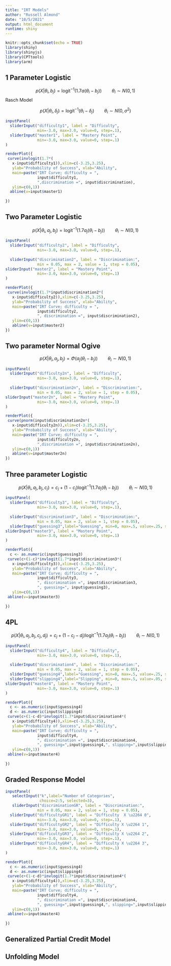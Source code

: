 ```yaml
---
title: "IRT Models"
author: "Russell Almond"
date: "10/5/2021"
output: html_document
runtime: shiny
---
```


```r
knitr::opts_chunk$set(echo = TRUE)
library(shiny)
library(shinyjs)
library(CPTtools)
library(arm)
```


## 1 Parameter Logistic


$$ p(X|\theta_i,b_j) = \text{logit}^{-1} \left ( 1.7 a(\theta_i - b_j) \right ) \qquad \theta_i \sim N(0,1) $$
Rasch Model

$$ p(X|\theta_i,\delta_j) = \text{logit}^{-1} \left ( \theta_i - \delta_j \right ) \qquad \theta_i \sim N(0,\sigma^2) $$

```r

inputPanel(
  sliderInput("difficulty1", label = "Difficulty",
              min=-3.0, max=3.0, value=0, step=.1),
  sliderInput("master1", label = "Mastery Point",
              min=-3.0, max=3.0, value=0, step=.1)  
)

renderPlot({
 curve(invlogit(1.7*(
   x-input$difficulty1)),xlim=c(-3.25,3.25),
   ylab="Probability of Success", xlab="Ability",
   main=paste("IRT Curve; difficulty = ",
              input$difficulty1,
              ",discrimination =", input$discrimination),
   ylim=c(0,1))
  abline(v=input$master1)
              
})


```

## Two Parameter Logistic


$$ p(X|\theta_i,a_j, b_j) = \text{logit}^{-1} \left ( 1.7 a_j(\theta_i - b_j) \right ) \qquad \theta_i \sim N(0,1) $$
```r

inputPanel(
  sliderInput("difficulty2", label = "Difficulty",
              min=-3.0, max=3.0, value=0, step=.1),
  
  sliderInput("discrimination2", label = "Discrimination:",
              min = 0.05, max = 2, value = 1, step = 0.05),
sliderInput("master2", label = "Mastery Point",
              min=-3.0, max=3.0, value=0, step=.1)  
)

renderPlot({
 curve(invlogit(1.7*input$discrimination2*(
   x-input$difficulty2)),xlim=c(-3.25,3.25),
   ylab="Probability of Success", xlab="Ability",
   main=paste("IRT Curve; difficulty = ",
              input$difficulty2,
              ", discrimination =", input$discrimination2),
   ylim=c(0,1))
   abline(v=input$master2)            
})


```

## Two parameter Normal Ogive

$$ p(X|\theta_i,a_j, b_j) = \Phi \left ( a_j(\theta_i - b_j) \right ) \qquad \theta_i \sim N(0,1) $$

```r

inputPanel(
  sliderInput("difficulty2n", label = "Difficulty",
              min=-3.0, max=3.0, value=0, step=.1),
  
  sliderInput("discrimination2n", label = "Discrimination:",
              min = 0.05, max = 2, value = 1, step = 0.05),
sliderInput("master2n", label = "Mastery Point",
              min=-3.0, max=3.0, value=0, step=.1)  
)

renderPlot({
 curve(pnorm(input$discrimination2n*(
   x-input$difficulty2n)),xlim=c(-3.25,3.25),
   ylab="Probability of Success", xlab="Ability",
   main=paste("IRT Curve; difficulty = ",
              input$difficulty2n,
              ",discrimination =", input$discrimination2n),
   ylim=c(0,1))
   abline(v=input$master2n)            
})


```

## Three parameter Logistic

$$ p(X|\theta_i,a_j, b_j, c_j) = c_j + (1-c_j)\text{logit}^{-1} \left ( 1.7 a_j(\theta_i - b_j) \right ) \qquad \theta_i \sim N(0,1) $$

```r

inputPanel(
  sliderInput("difficulty3", label = "Difficulty",
              min=-3.0, max=3.0, value=0, step=.1),
  
  sliderInput("discrimination3", label = "Discrimination:",
              min = 0.05, max = 2, value = 1, step = 0.05),
  sliderInput("guessing3",label="Guessing", min=0, max=.5, value=.25, step=.01),
sliderInput("master3", label = "Mastery Point",
              min=-3.0, max=3.0, value=0, step=.1)  
)

renderPlot({
  c <- as.numeric(input$guessing3)
 curve(c+(1-c)*invlogit(1.7*input$discrimination3*(
   x-input$difficulty3)),xlim=c(-3.25,3.25),
   ylab="Probability of Success", xlab="Ability",
   main=paste("IRT Curve; difficulty = ",
              input$difficulty3,
              ", discrimination =", input$discrimination3,
              ", guessing=", input$guessing3),
   ylim=c(0,1))
 abline(v=input$master3)
              
})


```

## 4PL


$$ p(X|\theta_i,a_j, b_j, c_j, d_j) = c_j + (1-c_j-d_j)\text{logit}^{-1} \left ( 1.7 a_j(\theta_i - b_j) \right ) \qquad \theta_i \sim N(0,1) $$
```r

inputPanel(
  sliderInput("difficulty4", label = "Difficulty",
              min=-3.0, max=3.0, value=0, step=.1),
  
  sliderInput("discrimination4", label = "Discrimination:",
              min = 0.05, max = 2, value = 1, step = 0.05),
  sliderInput("guessing4",label="Guessing", min=0, max=.5, value=.25, step=.01),
  sliderInput("slipping4",label="Slipping", min=0, max=.5, value=.05, step=.01),
sliderInput("master4", label = "Mastery Point",
              min=-3.0, max=3.0, value=0, step=.1)  
)

renderPlot({
  c <- as.numeric(input$guessing4)
  d <- as.numeric(input$slipping4)
 curve(c+(1-c-d)*invlogit(1.7*input$discrimination4*(
   x-input$difficulty4)),xlim=c(-3.25,3.25),
   ylab="Probability of Success", xlab="Ability",
   main=paste("IRT Curve; difficulty = ",
              input$difficulty4,
              ", discrimination =", input$discrimination4,
              ", guessing=",input$guessing4,", slipping=",input$slipping4),
   ylim=c(0,1))
 abline(v=input$master4)
              
})


```


## Graded Response Model

```r

inputPanel(
   selectInput("k",label="Number of Categories",
               choice=2:5, selected=3),
   sliderInput("discriminationGR", label = "Discrimination:",
              min = 0.05, max = 2, value = 1, step = 0.05),
  sliderInput("difficultyGR1", label = "Difficulty  X \u2264 0",
              min=-3.0, max=3.0, value=0, step=.1),
  sliderInput("difficultyGR2", label = "Difficulty X \u2264 1",
              min=-3.0, max=3.0, value=0, step=.1),
  sliderInput("difficultyGR3", label = "Difficulty X \u2264 2",
              min=-3.0, max=3.0, value=0, step=.1),
  sliderInput("difficultyGR4", label = "Difficulty X \u2264 3",
              min=-3.0, max=3.0, value=0, step=.1)
)

renderPlot({
  c <- as.numeric(input$guessing4)
  d <- as.numeric(input$slipping4)
 curve(c+(1-c-d)*invlogit(1.7*input$discrimination4*(
   x-input$difficulty4)),xlim=c(-3.25,3.25),
   ylab="Probability of Success", xlab="Ability",
   main=paste("IRT Curve; difficulty = ",
              input$difficulty4,
              ", discrimination =", input$discrimination4,
              ", guessing=",input$guessing4,", slipping=",input$slipping4),
   ylim=c(0,1))
 abline(v=input$master4)
              
})


```


## Generalized Partial Credit Model

## Unfolding Model

